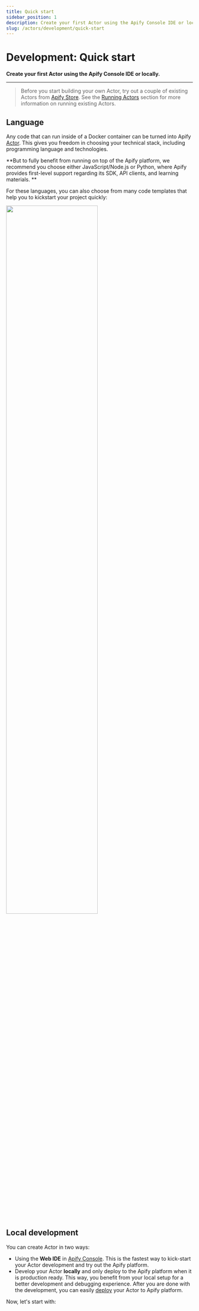 ```yaml
---
title: Quick start
sidebar_position: 1
description: Create your first Actor using the Apify Console IDE or locally.
slug: /actors/development/quick-start
---
```


# Development: Quick start

**Create your first Actor using the Apify Console IDE or locally.**

---

> Before you start building your own Actor, try out a couple of existing Actors from [Apify Store](https://apify.com/store). See the [Running Actors](../../running/index.md) section for more information on running existing Actors.

## Language

Any code that can run inside of a Docker container can be turned into Apify [Actor](../../index.mdx). This gives you freedom in choosing your technical stack, including programming language and technologies.

**But to fully benefit from running on top of the Apify platform, we recommend you choose either JavaScript/Node.js or Python, where Apify provides first-level support regarding its SDK, API clients, and learning materials.
**

For these languages, you can also choose from many code templates that help you to kickstart your project quickly:

<a href="https://apify.com/templates" target="_blank">
    <img src={require("./images/templates.png").default} width="70%" />
</a>

## [](#local-development)Local development

You can create Actor in two ways:

- Using the **Web IDE** in [Apify Console](https://console.apify.com). This is the fastest way to kick-start your Actor development and try out the Apify platform.
- Develop your Actor **locally** and only deploy to the Apify platform when it is production ready. This way, you benefit from your local setup for a better development and debugging experience. After you are done with the development, you can easily [deploy](./deployment) your Actor to Apify platform.

Now, let's start with:


<CardGrid>
    <Card
        title="Apify Console web IDE"
        to="/platform/actors/development/quick-start/web-ide"
    />
    <Card
        title="Locally on your machine"
        to="/platform/actors/development/quick-start/locally"
    />
</CardGrid>
